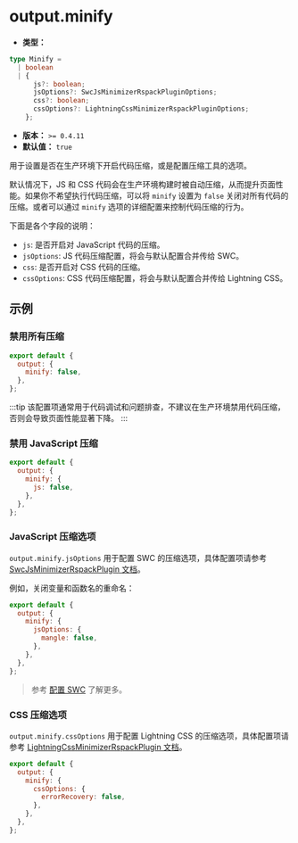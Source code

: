 # output.minify

- **类型：**

```ts
type Minify =
  | boolean
  | {
      js?: boolean;
      jsOptions?: SwcJsMinimizerRspackPluginOptions;
      css?: boolean;
      cssOptions?: LightningCssMinimizerRspackPluginOptions;
    };
```

- **版本：** `>= 0.4.11`
- **默认值：** `true`

用于设置是否在生产环境下开启代码压缩，或是配置压缩工具的选项。

默认情况下，JS 和 CSS 代码会在生产环境构建时被自动压缩，从而提升页面性能。如果你不希望执行代码压缩，可以将 `minify` 设置为 `false` 关闭对所有代码的压缩。或者可以通过 `minify` 选项的详细配置来控制代码压缩的行为。

下面是各个字段的说明：

- `js`: 是否开启对 JavaScript 代码的压缩。
- `jsOptions`: JS 代码压缩配置，将会与默认配置合并传给 SWC。
- `css`: 是否开启对 CSS 代码的压缩。
- `cssOptions`: CSS 代码压缩配置，将会与默认配置合并传给 Lightning CSS。

## 示例

### 禁用所有压缩

```js
export default {
  output: {
    minify: false,
  },
};
```

:::tip
该配置项通常用于代码调试和问题排查，不建议在生产环境禁用代码压缩，否则会导致页面性能显著下降。
:::

### 禁用 JavaScript 压缩

```js
export default {
  output: {
    minify: {
      js: false,
    },
  },
};
```

### JavaScript 压缩选项

`output.minify.jsOptions` 用于配置 SWC 的压缩选项，具体配置项请参考 [SwcJsMinimizerRspackPlugin 文档](https://rspack.dev/plugins/rspack/swc-js-minimizer-rspack-plugin)。

例如，关闭变量和函数名的重命名：

```js
export default {
  output: {
    minify: {
      jsOptions: {
        mangle: false,
      },
    },
  },
};
```

> 参考 [配置 SWC](/guide/basic/configure-swc) 了解更多。

### CSS 压缩选项

`output.minify.cssOptions` 用于配置 Lightning CSS 的压缩选项，具体配置项请参考 [LightningCssMinimizerRspackPlugin 文档](https://rspack.dev/plugins/rspack/lightning-css-minimizer-rspack-plugin)。

```js
export default {
  output: {
    minify: {
      cssOptions: {
        errorRecovery: false,
      },
    },
  },
};
```

